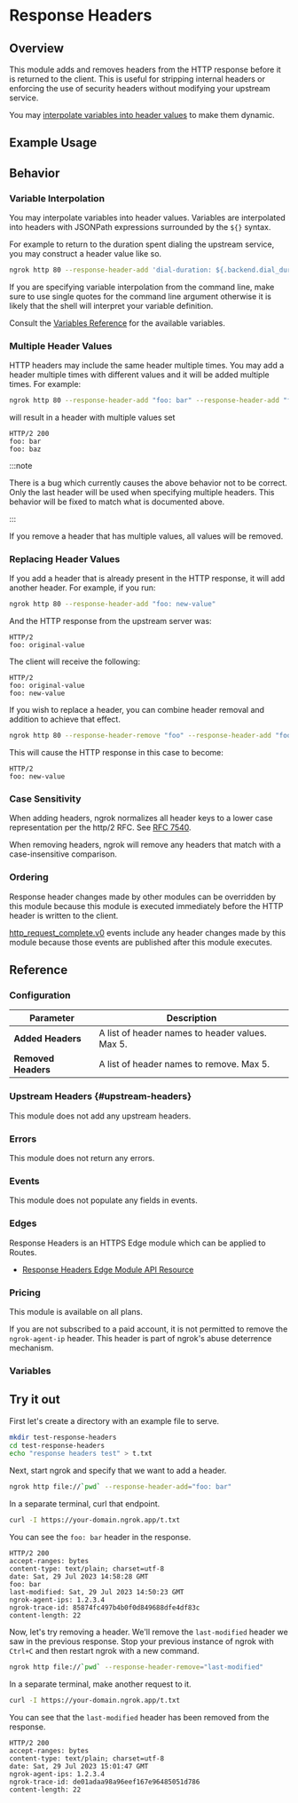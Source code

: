 
# Response Headers

## Overview

This module adds and removes headers from the HTTP response before it is
returned to the client. This is useful for stripping internal headers or
enforcing the use of security headers without modifying your upstream service.

You may [interpolate variables into header values](#variable-interpolation) to make them dynamic.

## Example Usage

<Tabs groupId="connectivity" queryString="cty">
	<TabItem value="agent-cli" label="Agent CLI" default>
		<AgentCliExample />
	</TabItem>
	<TabItem value="agent-config" label="Agent Config">
		<AgentConfigExample />
	</TabItem>
	<TabItem value="ssh" label="SSH">
		<SshExample />
	</TabItem>
	<TabItem value="go-sdk" label="Go">
		<GoSdkExample />
	</TabItem>
	<TabItem value="javascript-sdk" label="Javascript">
		<JavascriptSdkExample />
	</TabItem>
	<TabItem value="python-sdk" label="Python">
		<PythonSdkExample />
	</TabItem>
	<TabItem value="rust-sdk" label="Rust">
		<RustSdkExample />
	</TabItem>
	<TabItem value="k8s" label="Kubernetes Controller">
		<KubernetesExample />
	</TabItem>
</Tabs>

## Behavior

### Variable Interpolation

You may interpolate variables into header values. Variables are interpolated
into headers with JSONPath expressions surrounded by the `${}` syntax.

For example to return to the duration spent dialing the upstream service,
you may construct a header value like so.

```bash
ngrok http 80 --response-header-add 'dial-duration: ${.backend.dial_duration}'
```

If you are specifying variable interpolation from the command line, make sure
to use single quotes for the command line argument otherwise it is likely that
the shell will interpret your variable definition.

Consult the [Variables Reference](#variables) for the available variables.

### Multiple Header Values

HTTP headers may include the same header multiple times. You may add a header
multiple times with different values and it will be added multiple times. For
example:

```bash
ngrok http 80 --response-header-add "foo: bar" --response-header-add "foo: baz"
```

will result in a header with multiple values set

```http
HTTP/2 200
foo: bar
foo: baz
```

:::note

There is a bug which currently causes the above behavior not to be correct.
Only the last header will be used when specifying multiple headers. This behavior
will be fixed to match what is documented above.

:::

If you remove a header that has multiple values, all values will be removed.

### Replacing Header Values

If you add a header that is already present in the HTTP response, it will add
another header. For example, if you run:

```bash
ngrok http 80 --response-header-add "foo: new-value"
```

And the HTTP response from the upstream server was:

```http
HTTP/2
foo: original-value
```

The client will receive the following:

```http
HTTP/2
foo: original-value
foo: new-value
```

If you wish to replace a header, you can combine header removal and addition to
achieve that effect.

```bash
ngrok http 80 --response-header-remove "foo" --response-header-add "foo: new-value"
```

This will cause the HTTP response in this case to become:

```http
HTTP/2
foo: new-value
```

### Case Sensitivity

When adding headers, ngrok normalizes all header keys to a lower case
representation per the http/2 RFC. See [RFC
7540](https://datatracker.ietf.org/doc/html/rfc7540#section-8.1.2).

When removing headers, ngrok will remove any headers that match with a
case-insensitive comparison.

### Ordering

Response header changes made by other modules can be overridden by this module
because this module is executed immediately before the HTTP header is written
to the client.

[http_request_complete.v0](/obs/reference/#http-request-complete) events
include any header changes made by this module because those events are
published after this module executes.

## Reference

### Configuration

| Parameter           | Description                                     |
| ------------------- | ----------------------------------------------- |
| **Added Headers**   | A list of header names to header values. Max 5. |
| **Removed Headers** | A list of header names to remove. Max 5.        |

### Upstream Headers {#upstream-headers}

This module does not add any upstream headers.

### Errors

This module does not return any errors.

### Events

This module does not populate any fields in events.

### Edges

Response Headers is an HTTPS Edge module which can be applied to Routes.

- [Response Headers Edge Module API
  Resource](/api/resources/edge-route-response-headers-module/)

### Pricing

This module is available on all plans.

If you are not subscribed to a paid account, it is not permitted to remove the
`ngrok-agent-ip` header. This header is part of ngrok's abuse deterrence
mechanism.

### Variables

<HttpHeaderTemplates />

## Try it out

First let's create a directory with an example file to serve.

```bash
mkdir test-response-headers
cd test-response-headers
echo "response headers test" > t.txt
```

Next, start ngrok and specify that we want to add a header.

```bash
ngrok http file://`pwd` --response-header-add="foo: bar"
```

In a separate terminal, curl that endpoint.

```bash
curl -I https://your-domain.ngrok.app/t.txt
```

You can see the `foo: bar` header in the response.

```http
HTTP/2 200
accept-ranges: bytes
content-type: text/plain; charset=utf-8
date: Sat, 29 Jul 2023 14:58:28 GMT
foo: bar
last-modified: Sat, 29 Jul 2023 14:50:23 GMT
ngrok-agent-ips: 1.2.3.4
ngrok-trace-id: 85874fc497b4b0f0d849688dfe4df83c
content-length: 22
```

Now, let's try removing a header. We'll remove the `last-modified` header we
saw in the previous response. Stop your previous instance of ngrok with `Ctrl+C`
and then restart ngrok with a new command.

```bash
ngrok http file://`pwd` --response-header-remove="last-modified"
```

In a separate terminal, make another request to it.

```bash
curl -I https://your-domain.ngrok.app/t.txt
```

You can see that the `last-modified` header has been removed from the response.

```http
HTTP/2 200
accept-ranges: bytes
content-type: text/plain; charset=utf-8
date: Sat, 29 Jul 2023 15:01:47 GMT
ngrok-agent-ips: 1.2.3.4
ngrok-trace-id: de01adaa98a96eef167e96485051d786
content-length: 22
```
